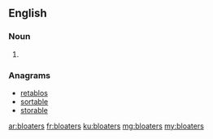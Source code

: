 ==English==

===Noun===
{{head|en}}

# {{plural of|bloater}}

===Anagrams===
* [[retablos#English|retablos]]
* [[sortable#English|sortable]]
* [[storable#English|storable]]

[[ar:bloaters]]
[[fr:bloaters]]
[[ku:bloaters]]
[[mg:bloaters]]
[[my:bloaters]]